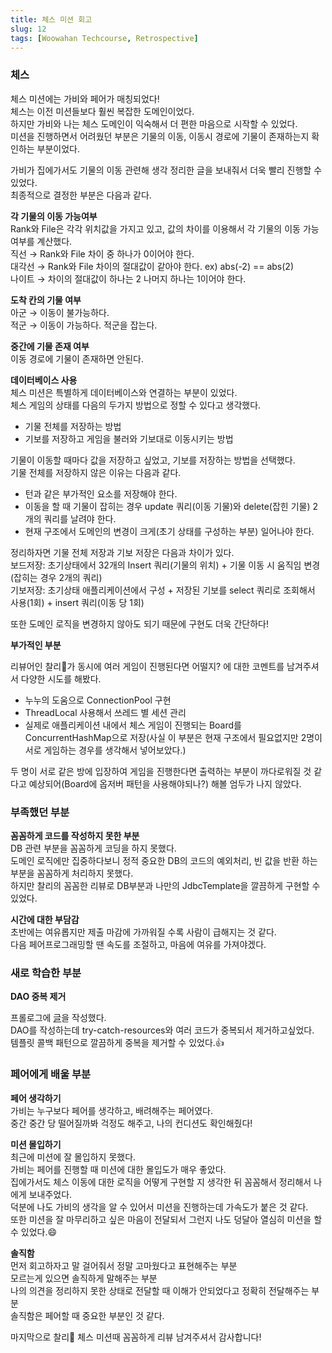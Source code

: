 ```yaml
---
title: 체스 미션 회고
slug: 12
tags: [Woowahan Techcourse, Retrospective]
---
```


### 체스
체스 미션에는 가비와 페어가 매칭되었다!  
체스는 이전 미션들보다 훨씬 복잡한 도메인이었다.  
하지만 가비와 나는 체스 도메인이 익숙해서 더 편한 마음으로 시작할 수 있었다.  
미션을 진행하면서 어려웠던 부분은 기물의 이동, 이동시 경로에 기물이 존재하는지 확인하는 부분이었다.  
 
가비가 집에가서도 기물의 이동 관련해 생각 정리한 글을 보내줘서 더욱 빨리 진행할 수 있었다.  
최종적으로 결정한 부분은 다음과 같다.  

**각 기물의 이동 가능여부**  
Rank와 File은 각각 위치값을 가지고 있고, 값의 차이를 이용해서 각 기물의 이동 가능 여부를 계산했다.  
직선 → Rank와 File 차이 중 하나가 0이어야 한다.  
대각선 → Rank와 File 차이의 절대값이 같아야 한다. ex) abs(-2) == abs(2)  
나이트 → 차이의 절대값이 하나는 2 나머지 하나는 1이어야 한다.

**도착 칸의 기물 여부**  
아군 → 이동이 불가능하다.  
적군 → 이동이 가능하다. 적군을 잡는다.  

**중간에 기물 존재 여부**  
이동 경로에 기물이 존재하면 안된다.  

**데이터베이스 사용**  
체스 미션은 특별하게 데이터베이스와 연결하는 부분이 있었다.  
체스 게임의 상태를 다음의 두가지 방법으로 정할 수 있다고 생각했다.  
- 기물 전체를 저장하는 방법  
- 기보를 저장하고 게임을 불러와 기보대로 이동시키는 방법  

기물이 이동할 때마다 값을 저장하고 싶었고, 기보를 저장하는 방법을 선택했다.  
기물 전체를 저장하지 않은 이유는 다음과 같다.  
- 턴과 같은 부가적인 요소를 저장해야 한다.  
- 이동을 할 때 기물이 잡히는 경우 update 쿼리(이동 기물)와 delete(잡힌 기물) 2개의 쿼리를 날려야 한다.  
- 현재 구조에서 도메인의 변경이 크게(초기 상태를 구성하는 부분) 일어나야 한다.  

정리하자면 기물 전체 저장과 기보 저장은 다음과 차이가 있다.  
보드저장: 초기상태에서 32개의 Insert 쿼리(기물의 위치) + 기물 이동 시 움직임 변경(잡히는 경우 2개의 쿼리)  
기보저장: 초기상태 애플리케이션에서 구성 + 저장된 기보를 select 쿼리로 조회해서 사용(1회) + insert 쿼리(이동 당 1회)

또한 도메인 로직을 변경하지 않아도 되기 때문에 구현도 더욱 간단하다!  

**부가적인 부분**

리뷰어인 찰리🍫가 동시에 여러 게임이 진행된다면 어떨지? 에 대한 코멘트를 남겨주셔서 다양한 시도를 해봤다.  
- 누누의 도움으로 ConnectionPool 구현  
- ThreadLocal 사용해서 쓰레드 별 세션 관리  
- 실제로 애플리케이션 내에서 체스 게임이 진행되는 Board를 ConcurrentHashMap으로 저장(사실 이 부분은 현재 구조에서 필요없지만 2명이 서로 게임하는 경우를 생각해서 넣어보았다.)  

두 명이 서로 같은 방에 입장하여 게임을 진행한다면 출력하는 부분이 까다로워질 것 같다고 예상되어(Board에 옵저버 패턴을 사용해야되나?) 해볼 엄두가 나지 않았다.  

### 부족했던 부분

**꼼꼼하게 코드를 작성하지 못한 부분**  
DB 관련 부분을 꼼꼼하게 코딩을 하지 못했다.  
도메인 로직에만 집중하다보니 정적 중요한 DB의 코드의 예외처리, 빈 값을 반환 하는 부분을 꼼꼼하게 처리하지 못했다.  
하지만 찰리의 꼼꼼한 리뷰로 DB부분과 나만의 JdbcTemplate을 깔끔하게 구현할 수 있었다.  

**시간에 대한 부담감**  
초반에는 여유롭지만 제출 마감에 가까워질 수록 사람이 급해지는 것 같다.  
다음 페어프로그래밍할 땐 속도를 조절하고, 마음에 여유를 가져야겠다.  

### 새로 학습한 부분

**DAO 중복 제거**

프롤로그에 [글](https://prolog.techcourse.co.kr/studylogs/2947)을 작성했다.  
DAO를 작성하는데 try-catch-resources와 여러 코드가 중복되서 제거하고싶었다.  
템플릿 콜백 패턴으로 깔끔하게 중복을 제거할 수 있었다.👍

### 페어에게 배울 부분

**페어 생각하기**  
가비는 누구보다 페어를 생각하고, 배려해주는 페어였다.  
중간 중간 당 떨어질까봐 걱정도 해주고, 나의 컨디션도 확인해줬다!  

**미션 몰입하기**  
최근에 미션에 잘 몰입하지 못했다.  
가비는 페어를 진행할 때 미션에 대한 몰입도가 매우 좋았다.  
집에가서도 체스 이동에 대한 로직을 어떻게 구현할 지 생각한 뒤 꼼꼼해서 정리해서 나에게 보내주었다.  
덕분에 나도 가비의 생각을 알 수 있어서 미션을 진행하는데 가속도가 붙은 것 같다.  
또한 미션을 잘 마무리하고 싶은 마음이 전달되서 그런지 나도 덩달아 열심히 미션을 할 수 있었다.😄  

**솔직함**  
먼저 회고하자고 말 걸어줘서 정말 고마웠다고 표현해주는 부분  
모르는게 있으면 솔직하게 말해주는 부분  
나의 의견을 정리하지 못한 상태로 전달할 때 이해가 안되었다고 정확히 전달해주는 부분  
솔직함은 페어할 때 중요한 부분인 것 같다.  

마지막으로 찰리🍫 체스 미션때 꼼꼼하게 리뷰 남겨주셔서 감사합니다!